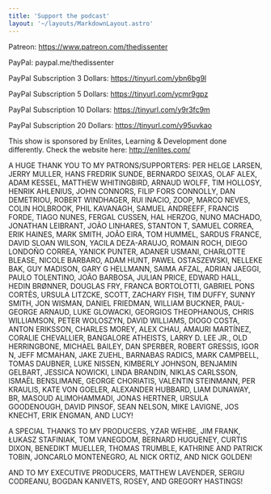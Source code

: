 ```yaml
---
title: 'Support the podcast'
layout: '~/layouts/MarkdownLayout.astro'
---
```



Patreon: https://www.patreon.com/thedissenter

PayPal: paypal.me/thedissenter

PayPal Subscription 3 Dollars: https://tinyurl.com/ybn6bg9l

PayPal Subscription 5 Dollars: https://tinyurl.com/ycmr9gpz

PayPal Subscription 10 Dollars: https://tinyurl.com/y9r3fc9m

PayPal Subscription 20 Dollars: https://tinyurl.com/y95uvkao


This show is sponsored by Enlites, Learning & Development done differently. Check the website here: http://enlites.com/

 

A HUGE THANK YOU TO MY PATRONS/SUPPORTERS: PER HELGE LARSEN, JERRY MULLER, HANS FREDRIK SUNDE, BERNARDO SEIXAS, OLAF ALEX, ADAM KESSEL, MATTHEW WHITINGBIRD, ARNAUD WOLFF, TIM HOLLOSY, HENRIK AHLENIUS, JOHN CONNORS, FILIP FORS CONNOLLY, DAN DEMETRIOU, ROBERT WINDHAGER, RUI INACIO, ZOOP, MARCO NEVES, COLIN HOLBROOK, PHIL KAVANAGH, SAMUEL ANDREEFF, FRANCIS FORDE, TIAGO NUNES, FERGAL CUSSEN, HAL HERZOG, NUNO MACHADO, JONATHAN LEIBRANT, JOÃO LINHARES, STANTON T, SAMUEL CORREA, ERIK HAINES, MARK SMITH, JOÃO EIRA, TOM HUMMEL, SARDUS FRANCE, DAVID SLOAN WILSON, YACILA DEZA-ARAUJO, ROMAIN ROCH, DIEGO LONDOÑO CORREA, YANICK PUNTER, ADANER USMANI, CHARLOTTE BLEASE, NICOLE BARBARO, ADAM HUNT, PAWEL OSTASZEWSKI, NELLEKE BAK, GUY MADISON, GARY G HELLMANN, SAIMA AFZAL, ADRIAN JAEGGI, PAULO TOLENTINO, JOÃO BARBOSA, JULIAN PRICE, EDWARD HALL, HEDIN BRØNNER, DOUGLAS FRY, FRANCA BORTOLOTTI, GABRIEL PONS CORTÈS, URSULA LITZCKE, SCOTT, ZACHARY FISH, TIM DUFFY, SUNNY SMITH, JON WISMAN, DANIEL FRIEDMAN, WILLIAM BUCKNER, PAUL-GEORGE ARNAUD, LUKE GLOWACKI, GEORGIOS THEOPHANOUS, CHRIS WILLIAMSON, PETER WOLOSZYN, DAVID WILLIAMS, DIOGO COSTA, ANTON ERIKSSON, CHARLES MOREY, ALEX CHAU, AMAURI MARTÍNEZ, CORALIE CHEVALLIER, BANGALORE ATHEISTS, LARRY D. LEE JR., OLD HERRINGBONE, MICHAEL BAILEY, DAN SPERBER, ROBERT GRESSIS, IGOR N, JEFF MCMAHAN, JAKE ZUEHL, BARNABAS RADICS, MARK CAMPBELL, TOMAS DAUBNER, LUKE NISSEN, KIMBERLY JOHNSON, BENJAMIN GELBART, JESSICA NOWICKI, LINDA BRANDIN, NIKLAS CARLSSON, ISMAËL BENSLIMANE, GEORGE CHORIATIS, VALENTIN STEINMANN, PER KRAULIS, KATE VON GOELER, ALEXANDER HUBBARD, LIAM DUNAWAY, BR, MASOUD ALIMOHAMMADI, JONAS HERTNER, URSULA GOODENOUGH, DAVID PINSOF, SEAN NELSON, MIKE LAVIGNE, JOS KNECHT, ERIK ENGMAN, AND LUCY!

A SPECIAL THANKS TO MY PRODUCERS, YZAR WEHBE, JIM FRANK, ŁUKASZ STAFINIAK, TOM VANEGDOM, BERNARD HUGUENEY, CURTIS DIXON, BENEDIKT MUELLER, THOMAS TRUMBLE, KATHRINE AND PATRICK TOBIN, JONCARLO MONTENEGRO, AL NICK ORTIZ, AND NICK GOLDEN!

AND TO MY EXECUTIVE PRODUCERS, MATTHEW LAVENDER, SERGIU CODREANU, BOGDAN KANIVETS, ROSEY, AND GREGORY HASTINGS!
